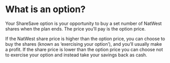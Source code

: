 # What is an option?

Your ShareSave option is your opportunity to buy a set number of NatWest shares when the plan ends. The price you’ll pay is the option price. 

If the NatWest share price is higher than the option price, you can choose to buy the shares (known as ‘exercising your option’), and you’ll usually make a profit.
If the share price is lower than the option price you can choose not to exercise your option and instead take your savings back as cash.